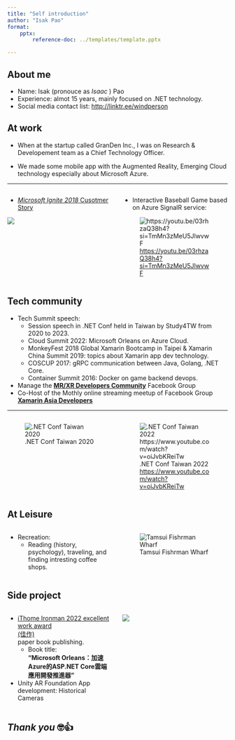 ```yaml
---
title: "Self introduction"
author: "Isak Pao"
format: 
    pptx:
        reference-doc: ../templates/template.pptx

---
```



## About me

- Name: Isak (pronouce as *Isaac* ) Pao
- Experience: almot 15 years, mainly focused on .NET technology.
- Social media contact list: [http://linktr.ee/windperson](http://linktr.ee/windperson)

## At work

- When at the startup called GranDen Inc., I was on Research & Developement team as a Chief Technology Officer.

- We made some mobile app with the Augmented Reality, Emerging Cloud technology especially about Microsoft Azure.

---

:::: {.columns}

::: {.column width="50%"}

- [*Microsoft Ignite 2018* Cusotmer Story](https://web.archive.org/web/20230203195751/https://customers.microsoft.com/en-us/story/granden-media-telecommunications-azure)

![](./imgs/granden_azure_signalr_cusotmer_story.png)

:::

::: {.column width="50%"}

- Interactive Baseball Game based on Azure SignalR service:

![<https://youtu.be/03rhzaQ38h4?si=TmMn3zMeU5JlwvwF>](./imgs/baseball-game_snapshot.png)

:::

::::


##  Tech community

- Tech Summit speech:
    - Session speech in .NET Conf held in Taiwan by Study4TW from 2020 to 2023.
    - Cloud Summit 2022: Microsoft Orleans on Azure Cloud.
    - MonkeyFest 2018 Global Xamarin Bootcamp in Taipei & Xamarin China Summit 2019: topics about Xamarin app dev technology.
    - COSCUP 2017: gRPC communication between Java, Golang, .NET Core.
    - Container Summit 2016: Docker on game backend devops.

- Manage the [**MR/XR Developers Community**](https://www.facebook.com/groups/mrxrdevelopers/) Facebook Group
- Co-Host of the Mothly online streaming meetup of Facebook Group [**Xamarin Asia Developers**](https://www.facebook.com/groups/670773469603565)

---

:::: {.columns}

::: {.column width="50%"}

![.NET Conf Taiwan 2020](./imgs/dotnetconf_2020_tpe.png)

:::

::: {.column width="50%"}

![.NET Conf Taiwan 2022 <br/><https://www.youtube.com/watch?v=oiJvbKReiTw> ](./imgs/dotnetconf_2022_tpe.png)


:::

::::


## At Leisure

:::: {.columns}

::: {.column width="50%"}

- Recreation:
    - Reading (history, psychology), traveling, and finding intresting coffee shops.

:::

::: {.column width="50%"}

![Tamsui Fishrman Wharf](./imgs/tamsui_fisherman_wharf.png)

:::

::::


## Side project

:::: {.columns}

::: {.column width="50%"}

- [iThome Ironman 2022 excellent work award<br/>(佳作)](https://ithelp.ithome.com.tw/2022ironman/reward)  
  paper book publishing.
    - Book title:  
      **"Microsoft Orleans：加速Azure的ASP.NET Core雲端應用開發推進器"**

- Unity AR Foundation App development: Historical Cameras

:::

::: {.column width="50%"}

![](./imgs/ithome_ironman_2022.png)

:::

::::

## *Thank you* 🤓👍
